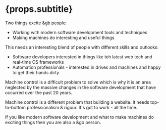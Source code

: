 # {props.subtitle}

Two things excite &gb people:

* Working with modern software development tools and techniques
* Making machines do interesting and useful things

This needs an interesting blend of people with different skills and outlooks:
* Software developers interested in things like teh latest web tech and real-time OS frameworks
* Automation professionals - interested in drives and machines and happy to get their hands dirty

Machine control is a difficult problem to solve which is why it is an area neglected by the massive changes in the software development that have occurred over the past 20 years.

Machine control is a different problem that building a website. It needs top-to-bottom professionalism & rigour. It's got to work - all the time.

If you like modern software development and what to make machines do exciting things then you are also a &gb person.

